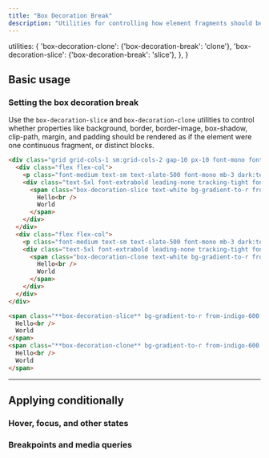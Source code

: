 ---
title: "Box Decoration Break"
description: "Utilities for controlling how element fragments should be rendered across multiple lines, columns, or pages."
---


  utilities: {
    'box-decoration-clone': {'box-decoration-break': 'clone'},
    'box-decoration-slice': {'box-decoration-break': 'slice'},
  },
}

## Basic usage

### Setting the box decoration break

Use the `box-decoration-slice` and `box-decoration-clone` utilities to control whether properties like background, border, border-image, box-shadow, clip-path, margin, and padding should be rendered as if the element were one continuous fragment, or distinct blocks.

```html {{ example: true }}
<div class="grid grid-cols-1 sm:grid-cols-2 gap-10 px-10 font-mono font-bold">
  <div class="flex flex-col">
    <p class="font-medium text-sm text-slate-500 font-mono mb-3 dark:text-slate-400">box-decoration-slice</p>
    <div class="text-5xl font-extrabold leading-none tracking-tight font-sans">
      <span class="box-decoration-slice text-white bg-gradient-to-r from-indigo-600 to-pink-500 leading-[3.5rem] px-2">
        Hello<br />
        World
      </span>
    </div>
  </div>
  <div class="flex flex-col">
    <p class="font-medium text-sm text-slate-500 font-mono mb-3 dark:text-slate-400">box-decoration-clone</p>
    <div class="text-5xl font-extrabold leading-none tracking-tight font-sans">
      <span class="box-decoration-clone text-white bg-gradient-to-r from-indigo-600 to-pink-500 leading-[3.5rem] px-2">
        Hello<br />
        World
      </span>
    </div>
  </div>
</div>
```

```html
<span class="**box-decoration-slice** bg-gradient-to-r from-indigo-600 to-pink-500 text-white px-2 ...">
  Hello<br />
  World
</span>
<span class="**box-decoration-clone** bg-gradient-to-r from-indigo-600 to-pink-500 text-white px-2 ...">
  Hello<br />
  World
</span>
```

---

## <Heading ignore>Applying conditionally</Heading>

### <Heading ignore>Hover, focus, and other states</Heading>

<HoverFocusAndOtherStates defaultClass="box-decoration-clone" featuredClass="box-decoration-slice" />

### <Heading ignore>Breakpoints and media queries</Heading>

<BreakpointsAndMediaQueries defaultClass="box-decoration-clone" featuredClass="box-decoration-slice" />
